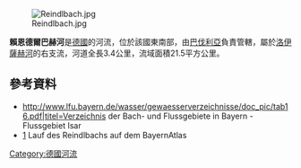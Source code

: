 {{Coord|47.745099|N|11.421802|E|display=title}}
[[Image:Reindlbach.jpg|right]]

'''賴恩德爾巴赫河'''是[[德國|德國]]的河流，位於該國東南部，由[[巴伐利亞|巴伐利亞]]負責管轄，屬於[[洛伊薩赫河|洛伊薩赫河]]的右支流，河道全長3.4公里，流域面積21.5平方公里。

==參考資料==
* http://www.lfu.bayern.de/wasser/gewaesserverzeichnisse/doc_pic/tab16.pdf|titel=Verzeichnis der Bach- und Flussgebiete in Bayern - Flussgebiet Isar
* [http://geoportal.bayern.de/bayernatlas/default?lon=4457993.5&lat=5290362.0&zoom=10&base=951] Lauf des Reindlbachs auf dem BayernAtlas

{{Germany-geo-stub}}
[[Category:德國河流|Category:德國河流]]
